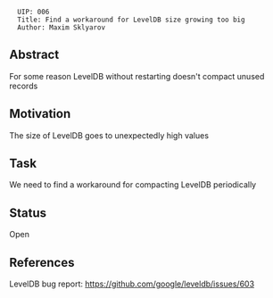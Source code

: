 <pre>
  UIP: 006
  Title: Find a workaround for LevelDB size growing too big
  Author: Maxim Sklyarov
</pre>


== Abstract ==

For some reason LevelDB without restarting doesn't compact unused records

== Motivation ==

The size of LevelDB goes to unexpectedly high values

== Task ==

We need to find a workaround for compacting LevelDB periodically

== Status == 

Open

== References ==
LevelDB bug report: https://github.com/google/leveldb/issues/603
